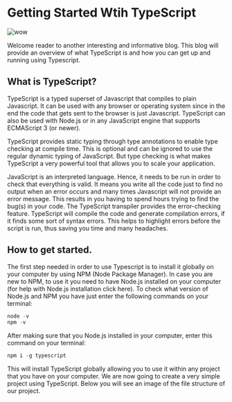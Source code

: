 # Getting Started Wtih TypeScript
![wow](https://miro.medium.com/max/1400/1*7QwRdAxb9Q8wejjQJiFJsQ.png)

Welcome reader to another interesting and informative blog. This blog will provide an overview of what TypeScript is and how you can get up and running using Typescript.

## What is TypeScript?
TypeScript is a typed superset of Javascript that compiles to plain Javascript. It can be used with any browser or operating system since in the end the code that gets sent to the browser is just Javascript. TypeScript can also be used with Node.js or in any JavaScript engine that supports ECMAScript 3 (or newer).

TypeScript provides static typing through type annotations to enable type checking at compile time. This is optional and can be ignored to use the regular dynamic typing of JavaScript. But type checking is what makes TypeScript a very powerful tool that allows you to scale your application.

JavaScript is an interpreted language. Hence, it needs to be run in order to check that everything is valid. It means you write all the code just to find no output when an error occurs and many times Javascript will not provide an error message. This results in you having to spend hours trying to find the bug(s) in your code. The TypeScript transpiler provides the error-checking feature. TypeScript will compile the code and generate compilation errors, if it finds some sort of syntax errors. This helps to highlight errors before the script is run, thus saving you time and many headaches.

## How to get started.
The first step needed in order to use Typescript is to install it globally on your computer by using NPM (Node Package Manager). In case you are new to NPM, to use it you need to have Node.js installed on your computer (for help with Node.js installation click here). To check what version of Node.js and NPM you have just enter the following commands on your terminal:

```js
node -v
npm -v
```

After making sure that you Node.js installed in your computer, enter this command on your terminal:

```js
npm i -g typescript
```

This will install TypeScript globally allowing you to use it within any project that you have on your computer. We are now going to create a very simple project using TypeScript. Below you will see an image of the file structure of our project.